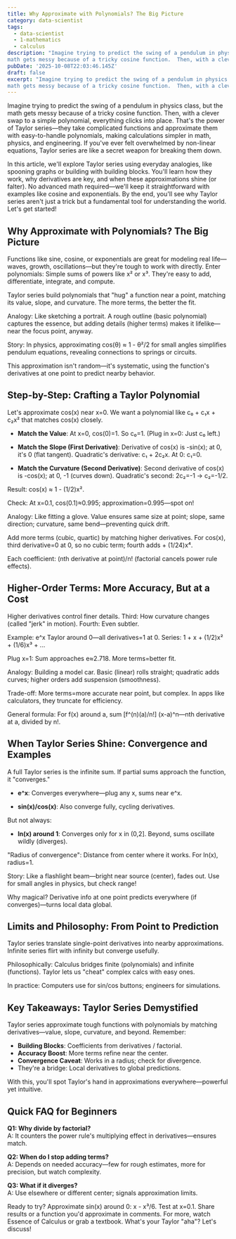 ```yaml
---
title: Why Approximate with Polynomials? The Big Picture
category: data-scientist
tags:
  - data-scientist
  - 1-mathematics
  - calculus
description: "Imagine trying to predict the swing of a pendulum in physics class, but the
math gets messy because of a tricky cosine function.  Then, with a clever ..."
pubDate: '2025-10-08T22:03:46.145Z'
draft: false
excerpt: "Imagine trying to predict the swing of a pendulum in physics class, but the
math gets messy because of a tricky cosine function.  Then, with a clever ..."
---
```


Imagine trying to predict the swing of a pendulum in physics class, but the math gets messy because of a tricky cosine function. Then, with a clever swap to a simple polynomial, everything clicks into place. That's the power of Taylor series—they take complicated functions and approximate them with easy-to-handle polynomials, making calculations simpler in math, physics, and engineering. If you've ever felt overwhelmed by non-linear equations, Taylor series are like a secret weapon for breaking them down.

In this article, we'll explore Taylor series using everyday analogies, like spooning graphs or building with building blocks. You'll learn how they work, why derivatives are key, and when these approximations shine (or falter). No advanced math required—we'll keep it straightforward with examples like cosine and exponentials. By the end, you'll see why Taylor series aren't just a trick but a fundamental tool for understanding the world. Let's get started!

## Why Approximate with Polynomials? The Big Picture

Functions like sine, cosine, or exponentials are great for modeling real life—waves, growth, oscillations—but they're tough to work with directly. Enter polynomials: Simple sums of powers like x² or x³. They're easy to add, differentiate, integrate, and compute.

Taylor series build polynomials that "hug" a function near a point, matching its value, slope, and curvature. The more terms, the better the fit.

Analogy: Like sketching a portrait. A rough outline (basic polynomial) captures the essence, but adding details (higher terms) makes it lifelike—near the focus point, anyway.

Story: In physics, approximating cos(θ) ≈ 1 - θ²/2 for small angles simplifies pendulum equations, revealing connections to springs or circuits.

This approximation isn't random—it's systematic, using the function's derivatives at one point to predict nearby behavior.

## Step-by-Step: Crafting a Taylor Polynomial

Let's approximate cos(x) near x=0. We want a polynomial like c₀ + c₁x + c₂x² that matches cos(x) closely.

- **Match the Value**: At x=0, cos(0)=1. So c₀=1. (Plug in x=0: Just c₀ left.)

- **Match the Slope (First Derivative)**: Derivative of cos(x) is -sin(x); at 0, it's 0 (flat tangent). Quadratic's derivative: c₁ + 2c₂x. At 0: c₁=0.

- **Match the Curvature (Second Derivative)**: Second derivative of cos(x) is -cos(x); at 0, -1 (curves down). Quadratic's second: 2c₂=-1 → c₂=-1/2.

Result: cos(x) ≈ 1 - (1/2)x².

Check: At x=0.1, cos(0.1)≈0.995; approximation=0.995—spot on!

Analogy: Like fitting a glove. Value ensures same size at point; slope, same direction; curvature, same bend—preventing quick drift.

Add more terms (cubic, quartic) by matching higher derivatives. For cos(x), third derivative=0 at 0, so no cubic term; fourth adds + (1/24)x⁴.

Each coefficient: (nth derivative at point)/n! (factorial cancels power rule effects).

## Higher-Order Terms: More Accuracy, But at a Cost

Higher derivatives control finer details. Third: How curvature changes (called "jerk" in motion). Fourth: Even subtler.

Example: e^x Taylor around 0—all derivatives=1 at 0. Series: 1 + x + (1/2)x² + (1/6)x³ + ...

Plug x=1: Sum approaches e≈2.718. More terms=better fit.

Analogy: Building a model car. Basic (linear) rolls straight; quadratic adds curves; higher orders add suspension (smoothness).

Trade-off: More terms=more accurate near point, but complex. In apps like calculators, they truncate for efficiency.

General formula: For f(x) around a, sum [f^(n)(a)/n!] (x-a)^n—nth derivative at a, divided by n!.

## When Taylor Series Shine: Convergence and Examples

A full Taylor series is the infinite sum. If partial sums approach the function, it "converges."

- **e^x**: Converges everywhere—plug any x, sums near e^x.

- **sin(x)/cos(x)**: Also converge fully, cycling derivatives.

But not always:

- **ln(x) around 1**: Converges only for x in (0,2]. Beyond, sums oscillate wildly (diverges).

"Radius of convergence": Distance from center where it works. For ln(x), radius=1.

Story: Like a flashlight beam—bright near source (center), fades out. Use for small angles in physics, but check range!

Why magical? Derivative info at one point predicts everywhere (if converges)—turns local data global.

## Limits and Philosophy: From Point to Prediction

Taylor series translate single-point derivatives into nearby approximations. Infinite series flirt with infinity but converge usefully.

Philosophically: Calculus bridges finite (polynomials) and infinite (functions). Taylor lets us "cheat" complex calcs with easy ones.

In practice: Computers use for sin/cos buttons; engineers for simulations.

## Key Takeaways: Taylor Series Demystified

Taylor series approximate tough functions with polynomials by matching derivatives—value, slope, curvature, and beyond. Remember:

- **Building Blocks**: Coefficients from derivatives / factorial.
- **Accuracy Boost**: More terms refine near the center.
- **Convergence Caveat**: Works in a radius; check for divergence.
- They're a bridge: Local derivatives to global predictions.

With this, you'll spot Taylor's hand in approximations everywhere—powerful yet intuitive.

## Quick FAQ for Beginners

**Q1: Why divide by factorial?**  
A: It counters the power rule's multiplying effect in derivatives—ensures match.

**Q2: When do I stop adding terms?**  
A: Depends on needed accuracy—few for rough estimates, more for precision, but watch complexity.

**Q3: What if it diverges?**  
A: Use elsewhere or different center; signals approximation limits.

Ready to try? Approximate sin(x) around 0: x - x³/6. Test at x=0.1. Share results or a function you'd approximate in comments. For more, watch Essence of Calculus or grab a textbook. What's your Taylor "aha"? Let's discuss!
